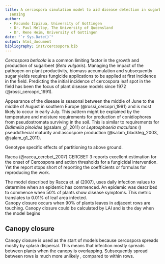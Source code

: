 ```yaml
---
title: A cercospora simulation model to aid disease detection in sugarbeet with remote
  sensing
author: 
  - Facundo Izpizua, University of Gottingen
  - Dr. Paul Melloy, The University of Queensland  
  - Dr. Rene Heim, University of Gottingen
date: "`r Sys.Date()`"
output: html_document
bibliography: inst/cercospora.bib
---
```


*Cercospora beticola* is a common limiting factor in the growth and production of
sugarbeet (*Beta vulgaris*). 
Managing the impact of the pathogen on plant productivity, biomass accumulation 
and subsequently sugar yields requires fungicide applications to be applied at 
first incidence in the field.
Predicting the initial incidence of cercospora leaf spot in the field has been 
the focus of plant disease models since 1972 (@rossi_cercopri_1991).  

Appearance of the disease is seasonal between the middle of June to the middle of 
August in southern Europe (@rossi_cercopri_1991) and is most likely to occur in 
early July.
This pattern might be explained by the temperature and moisture requirements for 
production of conidiophores from pseudostromata surviving in the soil.
This is similar to requirements for *Didimella pinoides* (@salam_g1_2011) or 
*Leptosphaeria maculans* () pseudothecial maturity and ascospore production
(@salam_blackleg_2003, @salam_g1_2011).


Genotype specific effects of partitioning to above ground. 

Racca (@racca_cercbet_2007) CERCBET 3 reports excellent estimation for the onset 
of Cercospora and action thresholds for a fungicidal intervention. Yet the report
stops short of reporting the coefficients or formulas for reproducing the work.  

The model described by Racca et. al (2007), uses daily infection values to determine
when an epidemic has commenced. 
An epidemic was described to commence when 50% of plants show disease symptoms.
This metric translates to 0.01% of leaf area infected.  
Canopy closure occurs when 90% of plants leaves in adjacent rows are touching.
Canopy closure could be calculated by LAI and is the day when the model begins


## Canopy closure  

Canopy closure is used as the start of models because cercospora spreads mostly by
splash dispersal. 
This means that infection mostly spreads between plants when the canopy is overlapping.
Subsequently spread between rows is much more unlikely , compared to within rows.
